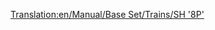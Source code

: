 [[Translation:en/Manual/Base Set/Trains/SH '8P']]
{{es/Manual/Base Set/Trains/Trenes|Imagen=[[File:en/Manual/Base Set/Trains/Sh8p.png]]
|Nombre=SH "8P"
|Precio=51.562 € (25.781 £)
|Velocidad=144 km/h (90 mph)
|Peso=170 t
|Potencia=1.600 CV (1.193 kW)
|Coste-anual=4.264 € (2.132 £)
|Diseño=1954
|Duración=23
|Capacidad=--
|Descripción=Es la locomotora de vapor más rápida, potente y más cara de OTTD (TTD y TTDP) en el clima templado. Los nostálgicos del vapor pueden ser reacios a actualizarla por otras máquinas... aunque con la llegada de la [[es/Manual/Base Set/Trains/Floss '47'|Floss "47"]] esto cambia. Tiene mayores costes operacionales que la [[es/Manual/Base Set/Trains/UU '37'|UU "37"]], siendo ésta un poco mejor en costes y potencia (si se juega con [[en/Archive/Manual/Settings/Inflation|inflación]]).
|Vida-real=Curiosamente, esta locomotora está basada en la única [https://www.wikipedia.org/wiki/BR Standard Class 8 British Railways Standard Class 8 ''«Duke of Gloucester»''].
}}